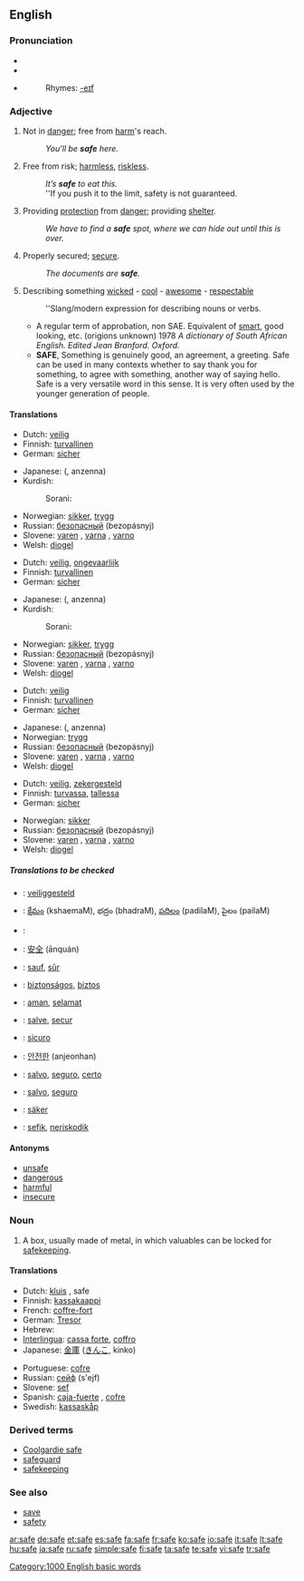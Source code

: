 {{see|-safe}}
==English==

{{rank|board|associated|worse|977|safe|main|q|greatly}}

===Pronunciation===
*{{SAMPA|/seIf/}}
*{{IPA|/seɪf/}}
*{{audio|en-us-safe.ogg|Audio (US)}}
*:Rhymes: [[Rhymes:English:-eɪf|-eɪf]]

===Adjective===
{{en-adj-er-e|saf|e}}

# Not in [[danger]]; free from [[harm]]'s reach.
#:''You’ll be '''safe''' here.''
# Free from risk; [[harmless]], [[riskless]].
#:''It’s '''safe''' to eat this.''
#:''If you push it to the limit, safety is not guaranteed.
# Providing [[protection]] from [[danger]]; providing [[shelter]].
#:''We have to find a '''safe''' spot, where we can hide out until this is over.''
# Properly secured; [[secure]].
#:''The documents are '''safe'''.''
# {{slang}} Describing something [[wicked]] - [[cool]] - [[awesome]] - [[respectable]]
#:''Slang/modern expression for describing nouns or verbs.
#*A regular term of approbation, non SAE. Equivalent of [[smart]], good looking, etc. (origions unknown) 1978 ''A dictionary of South African English. Edited Jean Branford. Oxford.''
#*'''SAFE''', Something is genuinely good, an agreement, a greeting. Safe can be used in many contexts whether to say thank you for something, to agree with something, another way of saying hello. Safe is a very versatile word in this sense. It is very often used by the younger generation of people.

====Translations====
{{trans-top|Not in danger}}
*Dutch: [[veilig]]
*Finnish: [[turvallinen]]
*German: [[sicher]]
{{trans-mid}}
*Japanese: {{JAchar|[[安全な]]}} ({{JAchar|[[あんぜんな]]}}, anzenna)
*Kurdish:
*:Sorani: {{t|ku|ساغ|sc=KUchar|tr=sagh}}
*Norwegian: [[sikker]], [[trygg]]
*Russian: [[безопасный]] (bezopásnyj)
*Slovene: [[varen]] {{m}}, [[varna]] {{f}}, [[varno]] {{n}}
*Welsh: [[diogel]]
{{trans-bottom}}

{{trans-top|Free from risk}}
*Dutch: [[veilig]], [[ongevaarlijk]]
*Finnish: [[turvallinen]]
*German: [[sicher]]
{{trans-mid}}
*Japanese: {{JAchar|[[安全な]]}} ({{JAchar|[[あんぜんな]]}}, anzenna)
*Kurdish:
*:Sorani: {{t|ku|ساغ|sc=KUchar|tr=sagh}}
*Norwegian: [[sikker]], [[trygg]]
*Russian: [[безопасный]] (bezopásnyj)
*Slovene: [[varen]] {{m}}, [[varna]] {{f}}, [[varno]] {{n}}
*Welsh: [[diogel]]
{{trans-bottom}}

{{trans-top|Providing protection from danger}}
*Dutch: [[veilig]]
*Finnish: [[turvallinen]]
*German: [[sicher]]
{{trans-mid}}
*Japanese: {{JAchar|[[安全な]]}} ({{JAchar|[[あんぜんな]]}}, anzenna)
*Norwegian: [[trygg]]
*Russian: [[безопасный]] (bezopásnyj)
*Slovene: [[varen]] {{m}}, [[varna]] {{f}}, [[varno]] {{n}}
*Welsh: [[diogel]]
{{trans-bottom}}

{{trans-top|Properly secured}}
*Dutch: [[veilig]], [[zekergesteld]]
*Finnish: [[turvassa]], [[tallessa]]
*German: [[sicher]]
{{trans-mid}}
*Norwegian: [[sikker]]
*Russian: [[безопасный]] (bezopásnyj)
*Slovene: [[varen]] {{m}}, [[varna]] {{f}}, [[varno]] {{n}}
*Welsh: [[diogel]]
{{trans-bottom}}

{{trans-top|Describing something wicked - cool - awesome}}
{{trans-mid}}
{{trans-bottom}}

=====Translations to be checked=====
{{checktrans}}
{{top}}
*{{ttbc|Dutch}}: [[veiliggesteld]]
*{{ttbc|Telugu}}: [[క్షేమం]] (kshaemaM), భద్రం (bhadraM), [[పదిలం]] (padilaM), పైలం (pailaM)
*{{ttbc|Arabic}}: {{ARchar|[[سليم]]}} {{IPAchar|(salīm)}}
*{{ttbc|Chinese}}: [[安全]] (ānquán)
*{{ttbc|French}}: [[sauf]], [[sûr]]
*{{ttbc|Hungarian}}: [[biztonságos]], [[biztos]]
*{{ttbc|Indonesian}}: [[aman]], [[selamat]]
*{{ttbc|Interlingua}}: [[salve]], [[secur]]
*{{ttbc|Italian}}: [[sicuro]]
{{mid}}
*{{ttbc|Korean}}: [[안전한]] (anjeonhan)
*{{ttbc|Portuguese}}: [[salvo]], [[seguro]], [[certo]]
*{{ttbc|Spanish}}: [[salvo]], [[seguro]]
*{{ttbc|Swedish}}: [[säker]]
*{{ttbc|Volapük}}: [[sefik]], [[neriskodik]]
{{bottom}}

====Antonyms====
*[[unsafe]]
*[[dangerous]]
*[[harmful]]
*[[insecure]]

===Noun===
{{en-noun}}

# A box, usually made of metal, in which valuables can be locked for [[safekeeping]].

====Translations====
{{trans-top|A box, usually made of metal, in which valuables can be locked for safekeeping}}
*Dutch: [[kluis]] {{f}}, safe {{f}}
*Finnish: [[kassakaappi]]
*French: [[coffre-fort]] {{m}}
*German: [[Tresor]] {{m}}
*Hebrew: {{he-translation|כספת|kasefet}}
*[[Interlingua]]: [[cassa forte]], [[coffro]]
*Japanese: [[金庫]] ([[きんこ]], kinko)
{{trans-mid}}
*Portuguese: [[cofre]] {{m}}
*Russian: [[сейф]] (s'ejf) {{m}}
*Slovene: [[sef]] {{m}}
*Spanish: [[caja-fuerte]] {{f}}, [[cofre]] {{m}}
*Swedish: [[kassaskåp]]
{{trans-bottom}}

===Derived terms===
*[[Coolgardie safe]]
*[[safeguard]]
*[[safekeeping]]

===See also===
*[[save]]
*[[safety]]

[[Category:1000 English basic words]]

[[ar:safe]]
[[de:safe]]
[[et:safe]]
[[es:safe]]
[[fa:safe]]
[[fr:safe]]
[[ko:safe]]
[[io:safe]]
[[it:safe]]
[[lt:safe]]
[[hu:safe]]
[[ja:safe]]
[[ru:safe]]
[[simple:safe]]
[[fi:safe]]
[[ta:safe]]
[[te:safe]]
[[vi:safe]]
[[tr:safe]]